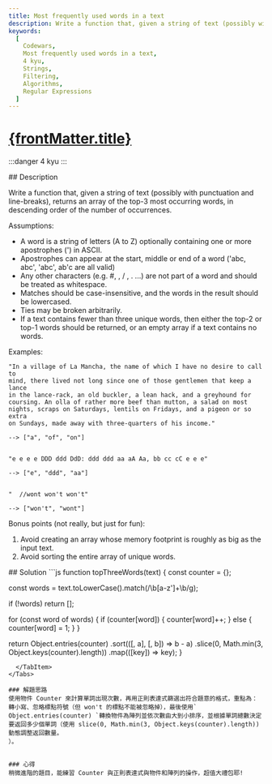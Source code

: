 ```yaml
---
title: Most frequently used words in a text
description: Write a function that, given a string of text (possibly with punctuation and line-breaks), returns an array of the top-3 most occurring words, in descending order of the number of occurrences.
keywords:
  [
    Codewars,
    Most frequently used words in a text,
    4 kyu,
    Strings,
    Filtering,
    Algorithms,
    Regular Expressions
  ]
---
```


# [{frontMatter.title}](https://www.codewars.com/kata/51e056fe544cf36c410000fb/train/javascript)

:::danger 4 kyu
:::


<Tabs>
  <TabItem value="description" label="題目描述" default>
    ## Description

Write a function that, given a string of text (possibly with punctuation and line-breaks), returns an array of the top-3 most occurring words, in descending order of the number of occurrences.

Assumptions:  
 - A word is a string of letters (A to Z) optionally containing one or more apostrophes (') in ASCII.
 - Apostrophes can appear at the start, middle or end of a word ('abc, abc', 'abc', ab'c are all valid)
 - Any other characters (e.g. #, \, / , . ...) are not part of a word and should be treated as whitespace.
 - Matches should be case-insensitive, and the words in the result should be lowercased.
 - Ties may be broken arbitrarily.
 - If a text contains fewer than three unique words, then either the top-2 or top-1 words should be returned, or an empty array if a text contains no words.  

Examples:  
```
"In a village of La Mancha, the name of which I have no desire to call to
mind, there lived not long since one of those gentlemen that keep a lance
in the lance-rack, an old buckler, a lean hack, and a greyhound for
coursing. An olla of rather more beef than mutton, a salad on most
nights, scraps on Saturdays, lentils on Fridays, and a pigeon or so extra
on Sundays, made away with three-quarters of his income."

--> ["a", "of", "on"]


"e e e e DDD ddd DdD: ddd ddd aa aA Aa, bb cc cC e e e"

--> ["e", "ddd", "aa"]


"  //wont won't won't"

--> ["won't", "wont"]
```

Bonus points (not really, but just for fun):
1. Avoid creating an array whose memory footprint is roughly as big as the input text.
2. Avoid sorting the entire array of unique words.

  </TabItem>
  <TabItem value="solution" label="解答">
   ## Solution
```js
function topThreeWords(text) {
  const counter = {};

  const words = text.toLowerCase().match(/\b[a-z']+\b/g);

  if (!words) return [];

  for (const word of words) {
    if (counter[word]) {
      counter[word]++;
    } else {
      counter[word] = 1;
    }
  }

  return Object.entries(counter)
    .sort(([, a], [, b]) => b - a)
    .slice(0, Math.min(3, Object.keys(counter).length))
    .map(([key]) => key);
}

```
  </TabItem>
</Tabs>

### 解題思路
使用物件 Counter 來計算單詞出現次數，再用正則表達式篩選出符合題意的格式，重點為：轉小寫、忽略標點符號（但 won't 的標點不能被忽略掉），最後使用` Object.entries(counter) `轉換物件為陣列並依次數由大到小排序，並根據單詞總數決定要返回多少個單詞（使用 slice(0, Math.min(3, Object.keys(counter).length)) 動態調整返回數量。
）。


### 心得
稍微進階的題目，能練習 Counter 與正則表達式與物件和陣列的操作，超值大禮包耶!